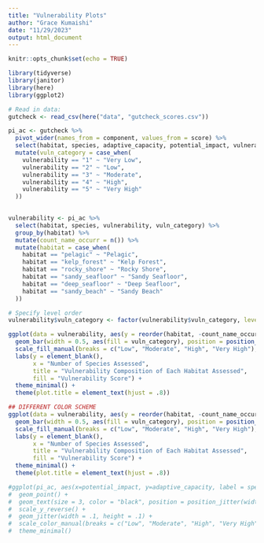 ```yaml
---
title: "Vulnerability Plots"
author: "Grace Kumaishi"
date: "11/29/2023"
output: html_document
---
```


```r
knitr::opts_chunk$set(echo = TRUE)

library(tidyverse)
library(janitor)
library(here)
library(ggplot2)
```

```r
# Read in data:
gutcheck <- read_csv(here("data", "gutcheck_scores.csv"))
```

```r
pi_ac <- gutcheck %>% 
  pivot_wider(names_from = component, values_from = score) %>% 
  select(habitat, species, adaptive_capacity, potential_impact, vulnerability) %>% 
  mutate(vuln_category = case_when(
    vulnerability == "1" ~ "Very Low",
    vulnerability == "2" ~ "Low",
    vulnerability == "3" ~ "Moderate",
    vulnerability == "4" ~ "High",
    vulnerability == "5" ~ "Very High"
  ))
  
```

```r
vulnerability <- pi_ac %>% 
  select(habitat, species, vulnerability, vuln_category) %>% 
  group_by(habitat) %>% 
  mutate(count_name_occurr = n()) %>% 
  mutate(habitat = case_when(
    habitat == "pelagic" ~ "Pelagic",
    habitat == "kelp_forest" ~ "Kelp Forest",
    habitat == "rocky_shore" ~ "Rocky Shore",
    habitat == "sandy_seafloor" ~ "Sandy Seafloor",
    habitat == "deep_seafloor" ~ "Deep Seafloor",
    habitat == "sandy_beach" ~ "Sandy Beach"
  ))
```

```r
# Specify level order
vulnerability$vuln_category <- factor(vulnerability$vuln_category, levels = c("Low", "Moderate", "High", "Very High"))

ggplot(data = vulnerability, aes(y = reorder(habitat, -count_name_occurr))) +
  geom_bar(width = 0.5, aes(fill = vuln_category), position = position_stack(reverse = TRUE)) +
  scale_fill_manual(breaks = c("Low", "Moderate", "High", "Very High"), values = c("#7ec570", "#ffdc3d", "#ffac3b", "#cd022d")) +
  labs(y = element_blank(),
       x = "Number of Species Assessed",
       title = "Vulnerability Composition of Each Habitat Assessed",
       fill = "Vulnerability Score") +
  theme_minimal() +
  theme(plot.title = element_text(hjust = .8))
```

```r
## DIFFERENT COLOR SCHEME
ggplot(data = vulnerability, aes(y = reorder(habitat, -count_name_occurr))) +
  geom_bar(width = 0.5, aes(fill = vuln_category), position = position_stack(reverse = TRUE)) +
  scale_fill_manual(breaks = c("Low", "Moderate", "High", "Very High"), values = c("#adcdff", "#5994f6", "#0050d8", "#162e51")) +
  labs(y = element_blank(),
       x = "Number of Species Assessed",
       title = "Vulnerability Composition of Each Habitat Assessed",
       fill = "Vulnerability Score") +
  theme_minimal() +
  theme(plot.title = element_text(hjust = .8))
```

```r
#ggplot(pi_ac, aes(x=potential_impact, y=adaptive_capacity, label = species, color = Vulnerability)) + 
#  geom_point() +
#  geom_text(size = 3, color = "black", position = position_jitter(width = .2, height = .2)) +
#  scale_y_reverse() +
#  geom_jitter(width = .1, height = .1) +
#  scale_color_manual(breaks = c("Low", "Moderate", "High", "Very High"), values = c("forestgreen", "yellow", "orange", "red")) +
#  theme_minimal()
```














